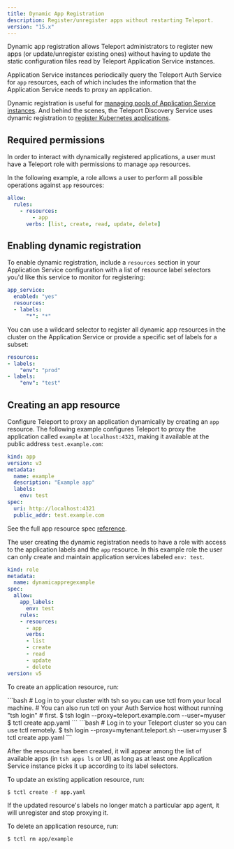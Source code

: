 ```yaml
---
title: Dynamic App Registration
description: Register/unregister apps without restarting Teleport.
version: "15.x"
---
```


Dynamic app registration allows Teleport administrators to register new apps (or
update/unregister existing ones) without having to update the static
configuration files read by Teleport Application Service instances.

Application Service instances periodically query the Teleport Auth Service for
`app` resources, each of which includes the information that the Application
Service needs to proxy an application.

Dynamic registration is useful for [managing pools of Application Service
instances](/docs/agents/deploy-agents-terraform). And behind the scenes, the
Teleport Discovery Service uses dynamic registration to [register Kubernetes
applications](/docs/application-access/enroll-kubernetes-applications).

## Required permissions

In order to interact with dynamically registered applications, a user must have
a Teleport role with permissions to manage `app` resources.

In the following example, a role allows a user to perform all possible
operations against `app` resources:

```yaml
allow:
  rules:
    - resources:
        - app
      verbs: [list, create, read, update, delete]
```

## Enabling dynamic registration

To enable dynamic registration, include a `resources` section in your Application
Service configuration with a list of resource label selectors you'd like this
service to monitor for registering:

```yaml
app_service:
  enabled: "yes"
  resources:
  - labels:
      "*": "*"
```

You can use a wildcard selector to register all dynamic app resources in the cluster
on the Application Service or provide a specific set of labels for a subset:

```yaml
resources:
- labels:
    "env": "prod"
- labels:
    "env": "test"
```

## Creating an app resource

Configure Teleport to proxy an application dynamically by creating an `app`
resource. The following example configures Teleport to proxy the application
called `example` at `localhost:4321`, making it available at the public address
`test.example.com`:

```yaml
kind: app
version: v3
metadata:
  name: example
  description: "Example app"
  labels:
    env: test
spec:
  uri: http://localhost:4321
  public_addr: test.example.com
```

See the full app resource spec [reference](/docs/application-access/reference#application-resource).

The user creating the dynamic registration needs to have a role with access to the
application labels and the `app` resource.  In this example role the user can only
create and maintain application services labeled `env: test`.

```yaml
kind: role
metadata:
  name: dynamicappregexample
spec:
  allow:
    app_labels:      
      env: test
    rules:
    - resources:
      - app
      verbs:
      - list
      - create
      - read
      - update
      - delete
version: v5
```

To create an application resource, run:

<Tabs>
  <Tab title="Self-Hosted">
    ```bash
    # Log in to your cluster with tsh so you can use tctl from your local machine.
    # You can also run tctl on your Auth Service host without running "tsh login"
    # first.
    $ tsh login --proxy=teleport.example.com --user=myuser
    $ tctl create app.yaml
    ```
  </Tab>

  <Tab title="Teleport Enterprise Cloud">
    ```bash
    # Log in to your Teleport cluster so you can use tctl remotely.
    $ tsh login --proxy=mytenant.teleport.sh --user=myuser
    $ tctl create app.yaml
    ```
  </Tab>
</Tabs>

After the resource has been created, it will appear among the list of available
apps (in `tsh apps ls` or UI) as long as at least one Application Service
instance picks it up according to its label selectors.

To update an existing application resource, run:

```bash
$ tctl create -f app.yaml
```

If the updated resource's labels no longer match a particular app agent, it
will unregister and stop proxying it.

To delete an application resource, run:

```bash
$ tctl rm app/example
```
